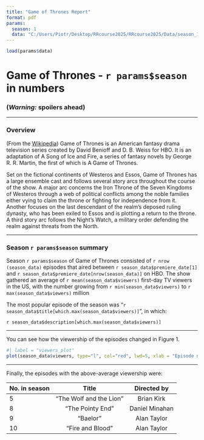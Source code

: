 ```yaml
---
title: "Game of Thrones Report"
format: pdf
params:
  season: 1
  data: "C:/Users/Piotr/Desktop/RRcourse2025/RRcourse2025/Data/season_1.RData"
---
```


```r
load(params$data)
```

# Game of Thrones - `r params$season` in numbers

### **(*Warning:* spoilers ahead)**

------------------------------------------------------------------------

### Overview

(From the [Wikipedia](https://en.wikipedia.org/wiki/Game_of_Thrones#Premise)) Game of Thrones is an American fantasy drama television series created by David Benioff and D. B. Weiss for HBO. It is an adaptation of A Song of Ice and Fire, a series of fantasy novels by George R. R. Martin, the first of which is A Game of Thrones.

Set on the fictional continents of Westeros and Essos, Game of Thrones has a large ensemble cast and follows several story arcs throughout the course of the show. A major arc concerns the Iron Throne of the Seven Kingdoms of Westeros through a web of political conflicts among the noble families either vying to claim the throne or fighting for independence from it. Another focuses on the last descendant of the realm's deposed ruling dynasty, who has been exiled to Essos and is plotting a return to the throne. A third story arc follows the Night's Watch, a military order defending the realm against threats from the North.

------------------------------------------------------------------------

### Season `r params$season` summary

Season `r params$season` of Game of Thrones consisted of `r nrow (season_data)` episodes that aired between `r season_data$premiere_date[1]` and `r season_data$premiere_date[nrow(season_data)]` on HBO. The show gathered an average of `r mean(season_data$viewers)` first-day TV viewers in the US, with the number growing from `r min(season_data$viewers)` to `r max(season_data$viewers)` million

The most popular episode of the season was "`r season_data$title[which.max(season_data$viewers)]`", in which:

`r season_data$description[which.max(season_data$viewers)]`

------------------------------------------------------------------------

You can see how the viewership of the episodes changed in Figure 1.

```r
#| label = "viewers_plot"
plot(season_data$viewers, type="l", col="red", lwd=5, xlab = "Episode number", ylab = "1st day TV viewers in the US (millions)")
```

------------------------------------------------------------------------

Finally, the episodes with the above-average viewership were:

| No. in season |          Title          |  Directed by   |
|:--------------|:-----------------------:|:--------------:|
| 5             | "The Wolf and the Lion" |   Brian Kirk   |
| 8             |    "The Pointy End"     | Daniel Minahan |
| 9             |        "Baelor"         |  Alan Taylor   |
| 10            |    "Fire and Blood"     |  Alan Taylor   |
